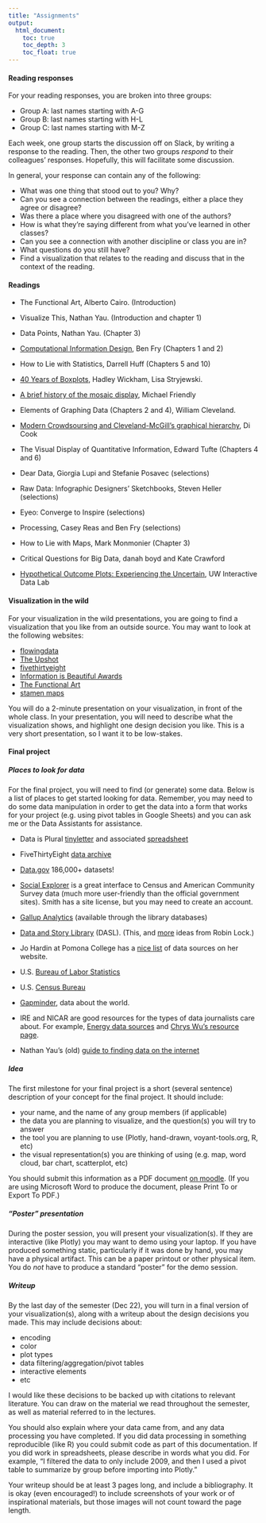 ```yaml
---
title: "Assignments"
output:
  html_document:
    toc: true
    toc_depth: 3
    toc_float: true
---
```


#### Reading responses

For your reading responses, you are broken into three groups:

- Group A: last names starting with A-G
- Group B: last names starting with H-L
- Group C: last names starting with M-Z

Each week, one group starts the discussion off on Slack, by writing a response to the reading. Then, the other two groups *respond* to their colleagues' responses. Hopefully, this will facilitate some discussion. 

In general, your response can contain any of the following: 

- What was one thing that stood out to you? Why? 
- Can you see a connection between the readings, either a place they agree or disagree? 
- Was there a place where you disagreed with one of the authors? 
- How is what they're saying different from what you've learned in other classes? 
- Can you see a connection with another discipline or class you are in? 
- What questions do you still have?
- Find a visualization that relates to the reading and discuss that in the  context of the reading. 

#### Readings

- The Functional Art, Alberto Cairo. (Introduction)
- Visualize This, Nathan Yau. (Introduction and chapter 1)

- Data Points, Nathan Yau. (Chapter 3)
- [Computational Information Design](http://benfry.com/phd/), Ben Fry (Chapters 1 and 2)

- How to Lie with Statistics, Darrell Huff (Chapters 5 and 10)
- [40 Years of Boxplots](http://vita.had.co.nz/papers/boxplots.html), Hadley Wickham, Lisa Stryjewski.
- [A brief history of the mosaic display](http://www.tandfonline.com/doi/abs/10.1198/106186002317375631), Michael Friendly 

- Elements of Graphing Data (Chapters 2 and 4), William Cleveland. 
- [Modern Crowdsoursing and Cleveland-McGill's graphical hierarchy](http://visiphilia.org/2016/08/03/CM-hierarchy), Di Cook

- The Visual Display of Quantitative Information, Edward Tufte (Chapters 4 and 6)

- Dear Data, Giorgia Lupi and Stefanie Posavec (selections)
- Raw Data: Infographic Designers' Sketchbooks, Steven Heller (selections)
- Eyeo: Converge to Inspire (selections)
- Processing, Casey Reas and Ben Fry (selections)

- How to Lie with Maps, Mark Monmonier (Chapter 3)
- Critical Questions for Big Data, danah boyd and Kate Crawford
- [Hypothetical Outcome Plots: Experiencing the Uncertain](https://medium.com/hci-design-at-uw/hypothetical-outcomes-plots-experiencing-the-uncertain-b9ea60d7c740), UW Interactive Data Lab

#### Visualization in the wild

For your visualization in the wild presentations, you are going to find a visualization that you like from an outside source. You may want to look at the following websites:

- [flowingdata](http://flowingdata.com/)
- [The Upshot](https://www.nytimes.com/section/upshot)
- [fivethirtyeight](http://fivethirtyeight.com/)
- [Information is Beautiful Awards](https://www.informationisbeautifulawards.com/)
- [The Functional Art](http://www.thefunctionalart.com/)
- [stamen maps](https://hi.stamen.com/)

You will do a 2-minute presentation on your visualization, in front of the whole class. In your presentation, you will need to describe what the visualization shows, and highlight one design decision you like. This is a very short presentation, so I want it to be low-stakes. 

#### Final project

##### Places to look for data

For the final project, you will need to find (or generate) some data. Below is a list of places to get started looking for data. Remember, you may need to do some data manipulation in order to get the data into a form that works for your project (e.g. using pivot tables in Google Sheets) and you can ask me or the Data Assistants for assistance. 

- Data is Plural [tinyletter](https://tinyletter.com/data-is-plural) and associated [spreadsheet](https://docs.google.com/spreadsheets/d/1wZhPLMCHKJvwOkP4juclhjFgqIY8fQFMemwKL2c64vk/edit#gid=0)

- FiveThirtyEight [data archive](https://github.com/fivethirtyeight/data)

- [Data.gov](https://www.data.gov/) 186,000+ datasets!

- [Social Explorer](http://www.socialexplorer.com/) is a great interface to Census and American Community Survey data (much more user-friendly than the official government sites). Smith has a site license, but you may need to create an account. 

- [Gallup Analytics](http://libguides.smith.edu/az.php?a=g) (available through the library databases)

- [Data and Story Library](http://dasl.datadesk.com/) (DASL). (This, and [more](http://it.stlawu.edu/~rlock/) ideas from Robin Lock.)

- Jo Hardin at Pomona College has a [nice list](http://research.pomona.edu/johardin/datasources/) of data sources on her website. 

-   U.S. [Bureau of Labor Statistics](http://www.bls.gov/) 

-   U.S. [Census Bureau](http://www.census.gov)

-   [Gapminder](https://www.gapminder.org/data/), data about the world. 

- IRE and NICAR are good resources for the types of data journalists care about. For example, [Energy data sources](https://github.com/InsideEnergy/24-energy-stories-CAR16) and [Chrys Wu's resource page](http://blog.chryswu.com/2016/03/08/nicar16-slides-links-tutorials-resources/). 

-   Nathan Yau's (old) [guide to finding data on the internet](http://flowingdata.com/2009/10/01/30-resources-to-find-the-data-you-need/)


##### Idea
The first milestone for your final project is a short (several sentence) description of your concept for the final project. It should include:

- your name, and the name of any group members (if applicable)
- the data you are planning to visualize, and the question(s) you will try to answer
- the tool you are planning to use (Plotly, hand-drawn, voyant-tools.org, R, etc)
- the visual representation(s) you are thinking of using (e.g. map, word cloud, bar chart, scatterplot, etc)

You should submit this information as a PDF document [on moodle](https://moodle.smith.edu/mod/assign/view.php?id=266953). (If you are using Microsoft Word to produce the document, please Print To or Export To PDF.)

##### "Poster" presentation

During the poster session, you will present your visualization(s). If they are interactive (like Plotly) you may want to demo using your laptop. If you have produced something static, particularly if it was done by hand, you may have a physical artifact. This can be a paper printout or other physical item. You do *not* have to produce a standard "poster" for the demo session. 

##### Writeup

By the last day of the semester (Dec 22), you will turn in a final version of your visualization(s), along with a writeup about the design decisions you made. This may include decisions about:

- encoding
- color
- plot types
- data filtering/aggregation/pivot tables
- interactive elements
- etc

I would like these decisions to be backed up with citations to relevant literature. You can draw on the material we read throughout the semester, as well as material referred to in the lectures. 

You should also explain where your data came from, and any data processing you have completed. If you did data processing in something reproducible (like R) you could submit code as part of this documentation. If you did work in spreadsheets, please describe in words what you did. For example, "I filtered the data to only include 2009, and then I used a pivot table to summarize by group before importing into Plotly."

Your writeup should be at least 3 pages long, and include a bibliography. It is okay (even encouraged!) to include screenshots of your work or of inspirational materials, but those images will not count toward the page length. 
